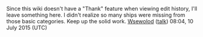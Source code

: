Since this wiki doesn't have a "Thank" feature when viewing edit history, I'll leave something here. I didn't realize so many ships were missing from those basic categories. Keep up the solid work. [[User:Wsewolod|Wsewolod]] ([[User talk:Wsewolod|talk]]) 08:04, 10 July 2015 (UTC)